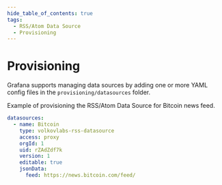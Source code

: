 ```yaml
---
hide_table_of_contents: true
tags:
  - RSS/Atom Data Source
  - Provisioning
---
```


# Provisioning

Grafana supports managing data sources by adding one or more YAML config files in the `provisioning/datasources` folder.

Example of provisioning the RSS/Atom Data Source for Bitcoin news feed.

```yaml
datasources:
  - name: Bitcoin
    type: volkovlabs-rss-datasource
    access: proxy
    orgId: 1
    uid: rZAdZdf7k
    version: 1
    editable: true
    jsonData:
      feed: https://news.bitcoin.com/feed/
```
